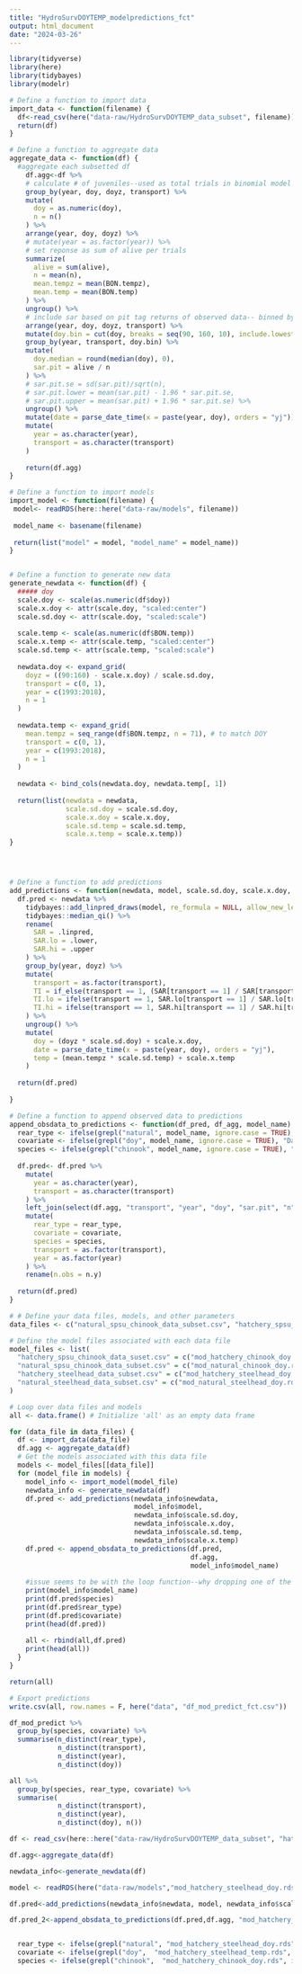 ```yaml
---
title: "HydroSurvDOYTEMP_modelpredictions_fct"
output: html_document
date: "2024-03-26"
---
```


```r

library(tidyverse)
library(here)
library(tidybayes)
library(modelr)
```


```r
# Define a function to import data
import_data <- function(filename) {
  df<-read_csv(here("data-raw/HydroSurvDOYTEMP_data_subset", filename))
  return(df)
}

# Define a function to aggregate data
aggregate_data <- function(df) {
  #aggregate each subsetted df
    df.agg<-df %>%
    # calculate # of juveniles--used as total trials in binomial model
    group_by(year, doy, doyz, transport) %>%
    mutate(
      doy = as.numeric(doy),
      n = n()
    ) %>%
    arrange(year, doy, doyz) %>%
    # mutate(year = as.factor(year)) %>%
    # set reponse as sum of alive per trials
    summarize(
      alive = sum(alive),
      n = mean(n),
      mean.tempz = mean(BON.tempz),
      mean.temp = mean(BON.temp)
    ) %>%
    ungroup() %>%
    # include sar based on pit tag returns of observed data-- binned by year, weekly doy (doy.bin), and transport (ROR v Transport)
    arrange(year, doy, doyz, transport) %>%
    mutate(doy.bin = cut(doy, breaks = seq(90, 160, 10), include.lowest = TRUE)) %>%
    group_by(year, transport, doy.bin) %>%
    mutate(
      doy.median = round(median(doy), 0),
      sar.pit = alive / n
    ) %>%
    # sar.pit.se = sd(sar.pit)/sqrt(n),
    # sar.pit.lower = mean(sar.pit) - 1.96 * sar.pit.se,
    # sar.pit.upper = mean(sar.pit) + 1.96 * sar.pit.se) %>%
    ungroup() %>%
    mutate(date = parse_date_time(x = paste(year, doy), orders = "yj")) %>%
    mutate(
      year = as.character(year),
      transport = as.character(transport)
    )
    
    return(df.agg)
}

# Define a function to import models
import_model <- function(filename) {
 model<- readRDS(here::here("data-raw/models", filename))
 
 model_name <- basename(filename)
 
 return(list("model" = model, "model_name" = model_name))
}


# Define a function to generate new data
generate_newdata <- function(df) {
  ##### doy
  scale.doy <- scale(as.numeric(df$doy))
  scale.x.doy <- attr(scale.doy, "scaled:center")
  scale.sd.doy <- attr(scale.doy, "scaled:scale")
  
  scale.temp <- scale(as.numeric(df$BON.temp))
  scale.x.temp <- attr(scale.temp, "scaled:center")
  scale.sd.temp <- attr(scale.temp, "scaled:scale")
  
  newdata.doy <- expand_grid(
    doyz = ((90:160) - scale.x.doy) / scale.sd.doy,
    transport = c(0, 1),
    year = c(1993:2018),
    n = 1
  )
  
  newdata.temp <- expand_grid(
    mean.tempz = seq_range(df$BON.tempz, n = 71), # to match DOY
    transport = c(0, 1),
    year = c(1993:2018),
    n = 1
  )
  
  newdata <- bind_cols(newdata.doy, newdata.temp[, 1])
  
  return(list(newdata = newdata, 
              scale.sd.doy = scale.sd.doy, 
              scale.x.doy = scale.x.doy, 
              scale.sd.temp = scale.sd.temp, 
              scale.x.temp = scale.x.temp))
}




# Define a function to add predictions
add_predictions <- function(newdata, model, scale.sd.doy, scale.x.doy, scale.sd.temp, scale.x.temp) {
  df.pred <- newdata %>%
    tidybayes::add_linpred_draws(model, re_formula = NULL, allow_new_levels = TRUE, ndraws = 10, transform = TRUE) %>%
    tidybayes::median_qi() %>%
    rename(
      SAR = .linpred,
      SAR.lo = .lower,
      SAR.hi = .upper
    ) %>%
    group_by(year, doyz) %>%
    mutate(
      transport = as.factor(transport),
      TI = if_else(transport == 1, (SAR[transport == 1] / SAR[transport == 0]), NA),
      TI.lo = ifelse(transport == 1, SAR.lo[transport == 1] / SAR.lo[transport == 0], NA),
      TI.hi = ifelse(transport == 1, SAR.hi[transport == 1] / SAR.hi[transport == 0], NA)
    ) %>%
    ungroup() %>%
    mutate(
      doy = (doyz * scale.sd.doy) + scale.x.doy,
      date = parse_date_time(x = paste(year, doy), orders = "yj"),
      temp = (mean.tempz * scale.sd.temp) + scale.x.temp
    )
  
  return(df.pred)
  
}

# Define a function to append observed data to predictions
append_obsdata_to_predictions <- function(df_pred, df_agg, model_name) {
  rear_type <- ifelse(grepl("natural", model_name, ignore.case = TRUE), "Natural-origin", "Hatchery-origin")
  covariate <- ifelse(grepl("doy", model_name, ignore.case = TRUE), "Day-of-year (DOY)", "Temperature (°C)")
  species <- ifelse(grepl("chinook", model_name, ignore.case = TRUE), "Chinook", "Steelhead")
  
  df.pred<- df.pred %>%
    mutate(
      year = as.character(year),
      transport = as.character(transport)
    ) %>%
    left_join(select(df.agg, "transport", "year", "doy", "sar.pit", "n"), by = c("transport", "year", "doy")) %>%
    mutate(
      rear_type = rear_type,
      covariate = covariate,
      species = species,
      transport = as.factor(transport),
      year = as.factor(year)
    ) %>%
    rename(n.obs = n.y)
  
  return(df.pred)
}

# # Define your data files, models, and other parameters
data_files <- c("natural_spsu_chinook_data_subset.csv", "hatchery_spsu_chinook_data_subset.csv", "natural_steelhead_data_subset.csv", "hatchery_steelhead_data_subset.csv")

# Define the model files associated with each data file
model_files <- list(
  "hatchery_spsu_chinook_data_suset.csv" = c("mod_hatchery_chinook_doy.rds", "mod_hatchery_chinook_temp.rds"),
  "natural_spsu_chinook_data_subset.csv" = c("mod_natural_chinook_doy.rds","mod_natural_chinook_temp.rds"),
  "hatchery_steelhead_data_subset.csv" = c("mod_hatchery_steelhead_doy.rds", "mod_hatchery_steelhead_temp.rds"),
  "natural_steelhead_data_subset.csv" = c("mod_natural_steelhead_doy.rds", "mod_natural_steelhead_temp.rds") 
)

# Loop over data files and models
all <- data.frame() # Initialize 'all' as an empty data frame

for (data_file in data_files) {
  df <- import_data(data_file)
  df.agg <- aggregate_data(df)
  # Get the models associated with this data file
  models <- model_files[[data_file]]
  for (model_file in models) {
    model_info <- import_model(model_file)
    newdata_info <- generate_newdata(df)
    df.pred <- add_predictions(newdata_info$newdata, 
                               model_info$model, 
                               newdata_info$scale.sd.doy, 
                               newdata_info$scale.x.doy, 
                               newdata_info$scale.sd.temp, 
                               newdata_info$scale.x.temp)
    df.pred <- append_obsdata_to_predictions(df.pred, 
                                             df.agg, 
                                             model_info$model_name)
    
    #issue seems to be with the loop function--why dropping one of the models? Seems to be related to naming and then how the data is saved, then appended. adding print made duplicates, but of the same naming. Look into print then append outside function?
    print(model_info$model_name)
    print(df.pred$species) 
    print(df.pred$rear_type)
    print(df.pred$covariate)
    print(head(df.pred))
    
    all <- rbind(all,df.pred)
    print(head(all))
  }
}

return(all)

# Export predictions
write.csv(all, row.names = F, here("data", "df_mod_predict_fct.csv"))
```
```r
df_mod_predict %>% 
  group_by(species, covariate) %>% 
  summarise(n_distinct(rear_type), 
            n_distinct(transport), 
            n_distinct(year), 
            n_distinct(doy))

all %>% 
  group_by(species, rear_type, covariate) %>% 
  summarise(
            n_distinct(transport), 
            n_distinct(year), 
            n_distinct(doy), n())

```

```r
df <- read_csv(here::here("data-raw/HydroSurvDOYTEMP_data_subset", "hatchery_steelhead_data_subset.csv"))

df.agg<-aggregate_data(df)

newdata_info<-generate_newdata(df)

model <- readRDS(here("data-raw/models","mod_hatchery_steelhead_doy.rds"))

df.pred<-add_predictions(newdata_info$newdata, model, newdata_info$scale.sd.doy, newdata_info$scale.x.doy, newdata_info$scale.sd.temp, newdata_info$scale.x.temp)

df.pred_2<-append_obsdata_to_predictions(df.pred,df.agg, "mod_hatchery_steelhead_doy.rds")


  rear_type <- ifelse(grepl("natural", "mod_hatchery_steelhead_doy.rds", ignore.case = TRUE), "Natural-origin", "Hatchery-origin")
  covariate <- ifelse(grepl("doy",  "mod_hatchery_steelhead_temp.rds", ignore.case = TRUE), "Day-of-year (DOY)", "Temperature (°C)")
  species <- ifelse(grepl("chinook",  "mod_hatchery_chinook_doy.rds", ignore.case = TRUE), "Chinook",  "Steelhead")
```


